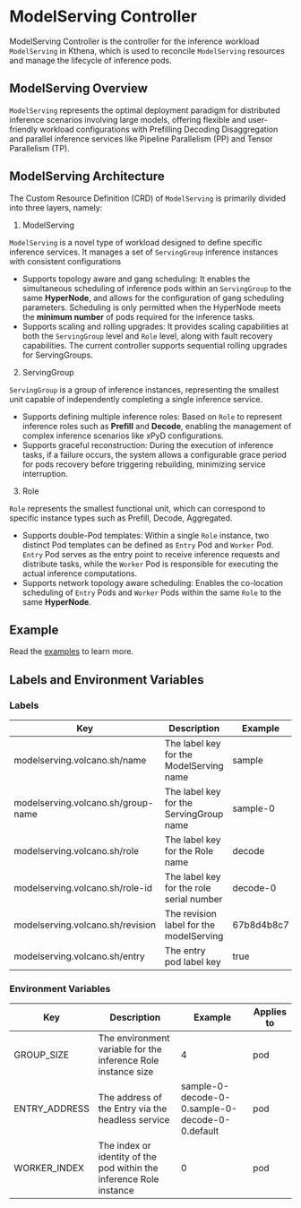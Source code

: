 
# ModelServing Controller

ModelServing Controller is the controller for the inference workload `ModelServing` in Kthena, which is used to reconcile `ModelServing` resources and manage the lifecycle of inference pods.

## ModelServing Overview

`ModelServing` represents the optimal deployment paradigm for distributed inference scenarios involving large models, offering flexible and user-friendly workload configurations with
Prefilling Decoding Disaggregation and parallel inference services like Pipeline Parallelism (PP) and Tensor Parallelism (TP).

## ModelServing Architecture

<LightboxImage src="/img/modelinfer.svg" alt="modelServing.svg"/>

The Custom Resource Definition (CRD) of `ModelServing` is primarily divided into three layers, namely:

1. ModelServing

`ModelServing` is a novel type of workload designed to define specific inference services. It manages a set of `ServingGroup` inference instances with consistent configurations

- Supports topology aware and gang scheduling: It enables the simultaneous scheduling of inference pods within an `ServingGroup` to the same **HyperNode**, and allows for the configuration of gang scheduling parameters.
  Scheduling is only permitted when the HyperNode meets the **minimum number** of pods required for the inference tasks.
- Supports scaling and rolling upgrades: It provides scaling capabilities at both the `ServingGroup` level and `Role` level, along with fault recovery capabilities. The current controller supports sequential rolling upgrades for ServingGroups.

2. ServingGroup

`ServingGroup` is a group of inference instances, representing the smallest unit capable of independently completing a single inference service.

- Supports defining multiple inference roles: Based on `Role` to represent inference roles such as **Prefill** and **Decode**, enabling the management of complex inference scenarios like xPyD configurations.
- Supports graceful reconstruction: During the execution of inference tasks, if a failure occurs, the system allows a configurable grace period for pods recovery before triggering rebuilding, minimizing service interruption.

3. Role

`Role` represents the smallest functional unit, which can correspond to specific instance types such as Prefill, Decode, Aggregated.

- Supports double-Pod templates: Within a single `Role` instance, two distinct Pod templates can be defined as `Entry` Pod and `Worker` Pod. 
`Entry` Pod serves as the entry point to receive inference requests and distribute tasks, while the `Worker` Pod is responsible for executing the actual inference computations.
- Supports network topology aware scheduling: Enables the co-location scheduling of `Entry` Pods and `Worker` Pods within the same `Role` to the same **HyperNode**.

## Example

Read the [examples](https://github.com/volcano-sh/kthena/blob/main/examples/model-infer/sample.yaml) to learn more.

## Labels and Environment Variables

### Labels

| Key                                  | Description                              | Example    | Applies to  |
|--------------------------------------|------------------------------------------|------------|-------------|
| modelserving.volcano.sh/name       | The label key for the ModelServing name    | sample     | pod         |
| modelserving.volcano.sh/group-name | The label key for the ServingGroup name    | sample-0   | pod,service |
| modelserving.volcano.sh/role       | The label key for the Role name          | decode     | pod,service |
| modelserving.volcano.sh/role-id    | The label key for the role serial number | decode-0   | pod,service |
| modelserving.volcano.sh/revision   | The revision label for the modelServing   | 67b8d4b8c7 | pod         |
| modelserving.volcano.sh/entry      | The entry pod label key                  | true       | pod         |


### Environment Variables

| Key           | Description                                                         | Example                                         | Applies to |
|---------------|---------------------------------------------------------------------|-------------------------------------------------|------------|
| GROUP_SIZE    | The environment variable for the inference Role instance size       | 4                                               | pod        |
| ENTRY_ADDRESS | The address of the Entry via the headless service                   | sample-0-decode-0-0.sample-0-decode-0-0.default | pod        |
| WORKER_INDEX  | The index or identity of the pod within the inference Role instance | 0                                               | pod        |
